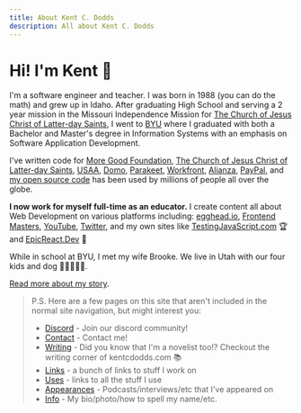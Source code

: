 ```yaml
---
title: About Kent C. Dodds
description: All about Kent C. Dodds
---
```


# Hi! I'm Kent 👋

I'm a software engineer and teacher. I was born in 1988 (you can do the math)
and grew up in Idaho. After graduating High School and serving a 2 year mission
in the Missouri Independence Mission for
[The Church of Jesus Christ of Latter-day Saints](https://www.churchofjesuschrist.org),
I went to [BYU](https://byu.edu) where I graduated with both a Bachelor and
Master's degree in Information Systems with an emphasis on Software Application
Development.

I've written code for
[More Good Foundation](https://www.moregoodfoundation.org),
[The Church of Jesus Christ of Latter-day Saints](https://www.churchofjesuschrist.org),
[USAA](https://www.usaa.com), [Domo](https://domo.com),
[Parakeet](http://goparakeet.com), [Workfront](https://www.workfront.com),
[Alianza](https://www.alianza.com), [PayPal](https://www.paypal.com/us/home),
and [my open source code](https://github.com/kentcdodds) has been used by
millions of people all over the globe.

**I now work for myself full-time as an educator.** I create content all about
Web Development on various platforms including:
[egghead.io](https://kcd.im/egghead), [Frontend Masters](https://kcd.im/fem),
[YouTube](https://kcd.im/youtube), [Twitter](https://kcd.im/twitter), and my own
sites like [TestingJavaScript.com](https://testingjavascript.com) 🏆 and
[EpicReact.Dev](https://epicreact.dev) 🚀

While in school at BYU, I met my wife Brooke. We live in Utah with our four kids
and dog 👧👦👦👦🐶.

[Read more about my story](/blog/2010s-decade-in-review).

> P.S. Here are a few pages on this site that aren't included in the normal site
> navigation, but might interest you:
>
> - [Discord](/discord) - Join our discord community!
> - [Contact](/contact) - Contact me!
> - [Writing](/writing) - Did you know that I'm a novelist too!? Checkout the
>   writing corner of kentcdodds.com 📚
> - [Links](/links) - a bunch of links to stuff I work on
> - [Uses](/uses) - links to all the stuff I use
> - [Appearances](/appearances) - Podcasts/interviews/etc that I've appeared on
> - [Info](/info) - My bio/photo/how to spell my name/etc.
